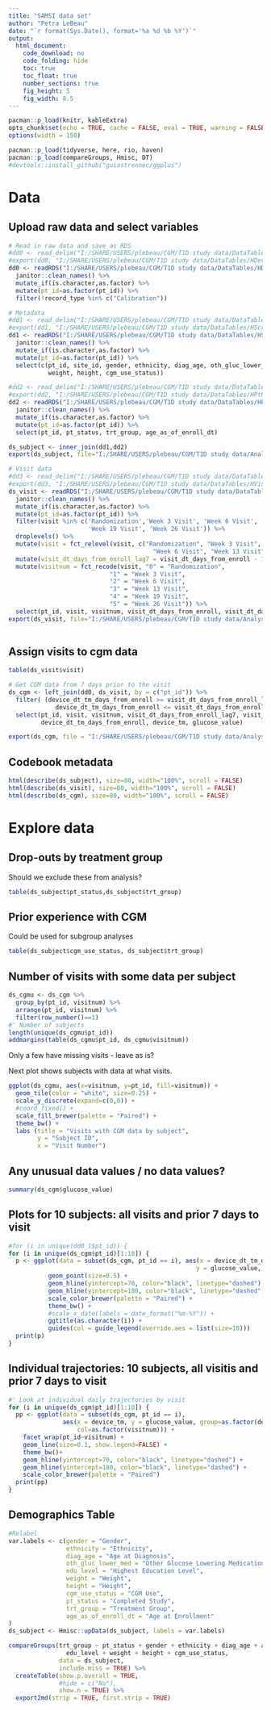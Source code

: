 ---
title: "SAMSI data set"
author: "Petra LeBeau"
date: "`r format(Sys.Date(), format='%a %d %b %Y')`"
output:
  html_document:
    code_download: no
    code_folding: hide
    toc: true
    toc_float: true
    number_sections: true
    fig_height: 5
    fig_width: 8.5
---
  
```{r include = FALSE}
pacman::p_load(knitr, kableExtra) 
opts_chunk$set(echo = TRUE, cache = FALSE, eval = TRUE, warning = FALSE, comment = NA)
options(width = 150)

pacman::p_load(tidyverse, here, rio, haven)
pacman::p_load(compareGroups, Hmisc, DT)
#devtools::install_github("guiastrennec/ggplus")
```

# Data
## Upload raw data and select variables
```{r}
# Read in raw data and save as RDS
#dd0 <- read_delim("I:/SHARE/USERS/plebeau/CGM/T1D study data/DataTables/HDeviceCGM.txt", delim = "|") 
#export(dd0, "I:/SHARE/USERS/plebeau/CGM/T1D study data/DataTables/HDeviceCGM.rds")
dd0 <- readRDS("I:/SHARE/USERS/plebeau/CGM/T1D study data/DataTables/HDeviceCGM.rds") %>% 
  janitor::clean_names() %>% 
  mutate_if(is.character,as.factor) %>%
  mutate(pt_id=as.factor(pt_id)) %>%
  filter(!record_type %in% c("Calibration"))

# Metadata
#dd1 <- read_delim("I:/SHARE/USERS/plebeau/CGM/T1D study data/DataTables/HScreening.txt", delim = "|") 
#export(dd1, "I:/SHARE/USERS/plebeau/CGM/T1D study data/DataTables/HScreening.rds")
dd1 <- readRDS("I:/SHARE/USERS/plebeau/CGM/T1D study data/DataTables/HScreening.rds") %>% 
  janitor::clean_names() %>%  
  mutate_if(is.character,as.factor) %>%
  mutate(pt_id=as.factor(pt_id)) %>%
  select(c(pt_id, site_id, gender, ethnicity, diag_age, oth_gluc_lower_med, edu_level, 
           weight, height, cgm_use_status))

#dd2 <- read_delim("I:/SHARE/USERS/plebeau/CGM/T1D study data/DataTables/HPtRoster.txt", delim = "|") 
#export(dd2, "I:/SHARE/USERS/plebeau/CGM/T1D study data/DataTables/HPtRoster.rds")
dd2 <- readRDS("I:/SHARE/USERS/plebeau/CGM/T1D study data/DataTables/HPtRoster.rds") %>% 
  janitor::clean_names() %>% 
  mutate_if(is.character,as.factor) %>% 
  mutate(pt_id=as.factor(pt_id)) %>%
  select(pt_id, pt_status, trt_group, age_as_of_enroll_dt)

ds_subject <- inner_join(dd1,dd2)
export(ds_subject, file="I:/SHARE/USERS/plebeau/CGM/T1D study data/AnalysisData/ds_subject.RDS")

# Visit data
#dd3 <- read_delim("I:/SHARE/USERS/plebeau/CGM/T1D study data/DataTables/HVisitInfo.txt", delim = "|") 
#export(dd3, "I:/SHARE/USERS/plebeau/CGM/T1D study data/DataTables/HVisitInfo.rds")
ds_visit <- readRDS("I:/SHARE/USERS/plebeau/CGM/T1D study data/DataTables/HVisitInfo.rds") %>% 
  janitor::clean_names() %>%  
  mutate_if(is.character,as.factor) %>%
  mutate(pt_id=as.factor(pt_id)) %>%
  filter(visit %in% c('Randomization','Week 3 Visit', 'Week 6 Visit', 'Week 13 Visit',
                      'Week 19 Visit', 'Week 26 Visit')) %>% 
  droplevels() %>% 
  mutate(visit = fct_relevel(visit, c("Randomization", "Week 3 Visit", 
                                        "Week 6 Visit", "Week 13 Visit", "Week 19 Visit", "Week 26 Visit"))) %>% 
  mutate(visit_dt_days_from_enroll_lag7 = visit_dt_days_from_enroll - 7) %>% 
  mutate(visitnum = fct_recode(visit, "0" = "Randomization",
                            "1" = "Week 3 Visit",
                            "2" = "Week 6 Visit",
                            "3" = "Week 13 Visit",
                            "4" = "Week 19 Visit",
                            "5" = "Week 26 Visit")) %>% 
  select(pt_id, visit, visitnum, visit_dt_days_from_enroll, visit_dt_days_from_enroll_lag7)
export(ds_visit, file="I:/SHARE/USERS/plebeau/CGM/T1D study data/AnalysisData/ds_visit.RDS")
  
```

## Assign visits to cgm data
```{r}
table(ds_visit$visit)

# Get CGM data from 7 days prior to the visit
ds_cgm <- left_join(dd0, ds_visit, by = c("pt_id")) %>% 
  filter( (device_dt_tm_days_from_enroll >= visit_dt_days_from_enroll_lag7 &
             device_dt_tm_days_from_enroll <= visit_dt_days_from_enroll) ) %>% 
  select(pt_id, visit, visitnum, visit_dt_days_from_enroll_lag7, visit_dt_days_from_enroll,
         device_dt_tm_days_from_enroll, device_tm, glucose_value)

export(ds_cgm, file = "I:/SHARE/USERS/plebeau/CGM/T1D study data/AnalysisData/ds_cgm.RDS")
```


## Codebook metadata
```{r echo=FALSE, asis=TRUE, warning=FALSE}
html(describe(ds_subject), size=80, width="100%", scroll = FALSE)
html(describe(ds_visit), size=80, width="100%", scroll = FALSE)
html(describe(ds_cgm), size=80, width="100%", scroll = FALSE)
```


# Explore data
## Drop-outs by treatment group
Should we exclude these from analysis?
```{r}
table(ds_subject$pt_status,ds_subject$trt_group)
```

## Prior experience with CGM
Could be used for subgroup analyses
```{r}
table(ds_subject$cgm_use_status, ds_subject$trt_group)
```

## Number of visits with some data per subject
```{r}
ds_cgmu <- ds_cgm %>%  
  group_by(pt_id, visitnum) %>% 
  arrange(pt_id, visitnum) %>% 
  filter(row_number()==1) 
#' Number of subjects
length(unique(ds_cgmu$pt_id))
addmargins(table(ds_cgmu$pt_id, ds_cgmu$visitnum))
```

Only a few have missing visits - leave as is?

Next plot shows subjects with data at what visits. 
```{r, fig.width = 4, fig.height = 11}
ggplot(ds_cgmu, aes(x=visitnum, y=pt_id, fill=visitnum)) +
  geom_tile(color = "white", size=0.25) +
  scale_y_discrete(expand=c(0,0)) +
  #coord_fixed() +
  scale_fill_brewer(palette = "Paired") +
  theme_bw() +
  labs (title = "Visits with CGM data by subject",
        y = "Subject ID",
        x = "Visit Number")
```

## Any unusual data values / no data values?
```{r}
summary(ds_cgm$glucose_value)  
```

## Plots for 10 subjects: all visits and prior 7 days to visit
```{r}
#for (i in unique(dd0_1$pt_id)) {
for (i in unique(ds_cgm$pt_id)[1:10]) {
  p <- ggplot(data = subset(ds_cgm, pt_id == i), aes(x = device_dt_tm_days_from_enroll, 
                                                    y = glucose_value, col=visitnum)) +
           geom_point(size=0.5) +
           geom_hline(yintercept=70, color="black", linetype="dashed") +
           geom_hline(yintercept=180, color="black", linetype="dashed") +
           scale_color_brewer(palette = "Paired") +
           theme_bw() +
           #scale_x_date(labels = date_format("%m-%Y")) +
           ggtitle(as.character(i)) +
           guides(col = guide_legend(override.aes = list(size=10)))
  print(p)
}
```

## Individual trajectories: 10 subjects, all visitis and prior 7 days to visit
```{r}
#' Look at individual daily trajectories by visit
for (i in unique(ds_cgm$pt_id)[1:10]) {
  pp <- ggplot(data = subset(ds_cgm, pt_id == i), 
               aes(x = device_tm, y = glucose_value, group=as.factor(device_dt_tm_days_from_enroll),
                   col=as.factor(visitnum))) +
    facet_wrap(pt_id~visitnum) +
    geom_line(size=0.1, show.legend=FALSE) +
    theme_bw()+
    geom_hline(yintercept=70, color="black", linetype="dashed") +
    geom_hline(yintercept=180, color="black", linetype="dashed") +
    scale_color_brewer(palette = "Paired") 
  print(pp)
}
```

## Demographics Table

```{r}
#Relabel 
var.labels <- c(gender = "Gender",
                ethnicity = "Ethnicity",
                diag_age = "Age at Diagnosis",
                oth_gluc_lower_med = "Other Glucose Lowering Medication",
                edu_level = "Highest Education Level",
                weight = "Weight",
                height = "Height",
                cgm_use_status = "CGM Use",
                pt_status = "Completed Study",
                trt_group = "Treatment Group",
                age_as_of_enroll_dt = "Age at Enrollment"
)
ds_subject <- Hmisc::upData(ds_subject, labels = var.labels) 

compareGroups(trt_group ~ pt_status + gender + ethnicity + diag_age + age_as_of_enroll_dt +
                edu_level + weight + height + cgm_use_status,
              data = ds_subject,
              include.miss = TRUE) %>% 
  createTable(show.p.overall = TRUE,
              #hide = c("No"),
              show.n = TRUE) %>%
  export2md(strip = TRUE, first.strip = TRUE)
```